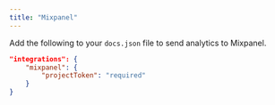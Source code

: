 ```yaml
---
title: "Mixpanel"
---
```


Add the following to your `docs.json` file to send analytics to Mixpanel.

```json Analytics options in docs.json
"integrations": {
    "mixpanel": {
        "projectToken": "required"
    }
}
```
